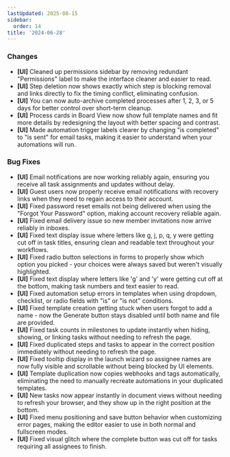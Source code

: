 ```yaml
---
lastUpdated: 2025-08-15
sidebar:
  order: 14
title: '2024-06-28'
---
```


### Changes

- **[UI]** Cleaned up permissions sidebar by removing redundant "Permissions" label to make the interface cleaner and easier to read.
- **[UI]** Step deletion now shows exactly which step is blocking removal and links directly to fix the timing conflict, eliminating confusion.
- **[UI]** You can now auto-archive completed processes after 1, 2, 3, or 5 days for better control over short-term cleanup.
- **[UI]** Process cards in Board View now show full template names and fit more details by redesigning the layout with better spacing and contrast.
- **[UI]** Made automation trigger labels clearer by changing "is completed" to "is sent" for email tasks, making it easier to understand when your automations will run.

### Bug Fixes

- **[UI]** Email notifications are now working reliably again, ensuring you receive all task assignments and updates without delay.
- **[UI]** Guest users now properly receive email notifications with recovery links when they need to regain access to their account.
- **[UI]** Fixed password reset emails not being delivered when using the "Forgot Your Password" option, making account recovery reliable again.
- **[UI]** Fixed email delivery issue so new member invitations now arrive reliably in inboxes.
- **[UI]** Fixed text display issue where letters like g, j, p, q, y were getting cut off in task titles, ensuring clean and readable text throughout your workflows.
- **[UI]** Fixed radio button selections in forms to properly show which option you picked - your choices were always saved but weren't visually highlighted.
- **[UI]** Fixed text display where letters like 'g' and 'y' were getting cut off at the bottom, making task numbers and text easier to read.
- **[UI]** Fixed automation setup errors in templates when using dropdown, checklist, or radio fields with "is" or "is not" conditions.
- **[UI]** Fixed template creation getting stuck when users forgot to add a name - now the Generate button stays disabled until both name and file are provided.
- **[UI]** Fixed task counts in milestones to update instantly when hiding, showing, or linking tasks without needing to refresh the page.
- **[UI]** Fixed duplicated steps and tasks to appear in the correct position immediately without needing to refresh the page.
- **[UI]** Fixed tooltip display in the launch wizard so assignee names are now fully visible and scrollable without being blocked by UI elements.
- **[UI]** Template duplication now copies webhooks and tags automatically, eliminating the need to manually recreate automations in your duplicated templates.
- **[UI]** New tasks now appear instantly in document views without needing to refresh your browser, and they show up in the right position at the bottom.
- **[UI]** Fixed menu positioning and save button behavior when customizing error pages, making the editor easier to use in both normal and fullscreen modes.
- **[UI]** Fixed visual glitch where the complete button was cut off for tasks requiring all assignees to finish.